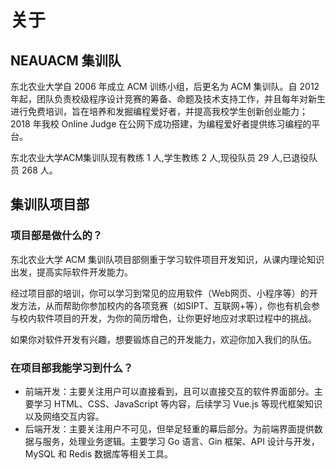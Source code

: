 # 关于
## NEAUACM 集训队
东北农业大学自 2006 年成立 ACM 训练小组，后更名为 ACM 集训队。自 2012 年起，团队负责校级程序设计竞赛的筹备、命题及技术支持工作，并且每年对新生进行免费培训，旨在培养和发掘编程爱好者，并提高我校学生创新创业能力；
2018 年我校 Online Judge 在公网下成功搭建，为编程爱好者提供练习编程的平台。

东北农业大学ACM集训队现有教练 1 人,学生教练 2 人,现役队员 29 人,已退役队员 268 人。

## 集训队项目部

### 项目部是做什么的？
东北农业大学 ACM 集训队项目部侧重于学习软件项目开发知识，从课内理论知识出发，提高实际软件开发能力。

经过项目部的培训，你可以学习到常见的应用软件（Web网页、小程序等）的开发方法，从而帮助你参加校内的各项竞赛（如SIPT、互联网+等），你也有机会参与校内软件项目的开发，为你的简历增色，让你更好地应对求职过程中的挑战。

如果你对软件开发有兴趣，想要锻炼自己的开发能力，欢迎你加入我们的队伍。

### 在项目部我能学习到什么？
- 前端开发：主要关注用户可以直接看到，且可以直接交互的软件界面部分。主要学习 HTML、CSS、JavaScript 等内容，后续学习 Vue.js 等现代框架知识以及网络交互内容。
- 后端开发：主要关注用户不可见，但举足轻重的幕后部分。为前端界面提供数据与服务，处理业务逻辑。主要学习 Go 语言、Gin 框架、API 设计与开发，MySQL 和 Redis 数据库等相关工具。